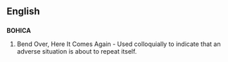 ==English==
==={{acronym}}===
'''BOHICA'''

# Bend Over, Here It Comes Again - Used colloquially to indicate that an adverse situation is about to repeat itself.